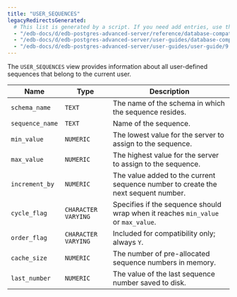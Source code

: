 ```yaml
---
title: "USER_SEQUENCES"
legacyRedirectsGenerated:
  # This list is generated by a script. If you need add entries, use the `legacyRedirects` key.
  - "/edb-docs/d/edb-postgres-advanced-server/reference/database-compatibility-for-oracle-developers-reference-guide/9.6/Database_Compatibility_for_Oracle_Developers_Reference_Guide.1.178.html"
  - "/edb-docs/d/edb-postgres-advanced-server/user-guides/database-compatibility-for-oracle-developers-guide/9.5/Database_Compatibility_for_Oracle_Developers_Guide.1.288.html"
  - "/edb-docs/d/edb-postgres-advanced-server/user-guides/user-guide/9.5/EDB_Postgres_Enterprise_Guide.1.234.html"
---
```


<div id="user_sequences" class="registered_link"></div>

The `USER_SEQUENCES` view provides information about all user-defined sequences that belong to the current user.

| Name            | Type                | Description                                                                       |
| --------------- | ------------------- | --------------------------------------------------------------------------------- |
| `schema_name`   | `TEXT`              | The name of the schema in which the sequence resides.                             |
| `sequence_name` | `TEXT`              | Name of the sequence.                                                             |
| `min_value`     | `NUMERIC`           | The lowest value for the server to assign to the sequence.                        |
| `max_value`     | `NUMERIC`           | The highest value for the server to assign to the sequence.                       |
| `increment_by`  | `NUMERIC`           | The value added to the current sequence number to create the next sequent number. |
| `cycle_flag`    | `CHARACTER VARYING` | Specifies if the sequence should wrap when it reaches `min_value` or `max_value`. |
| `order_flag`    | `CHARACTER VARYING` | Included for compatibility only; always `Y`.                                      |
| `cache_size`    | `NUMERIC`           | The number of pre-allocated sequence numbers in memory.                           |
| `last_number`   | `NUMERIC`           | The value of the last sequence number saved to disk.                              |
